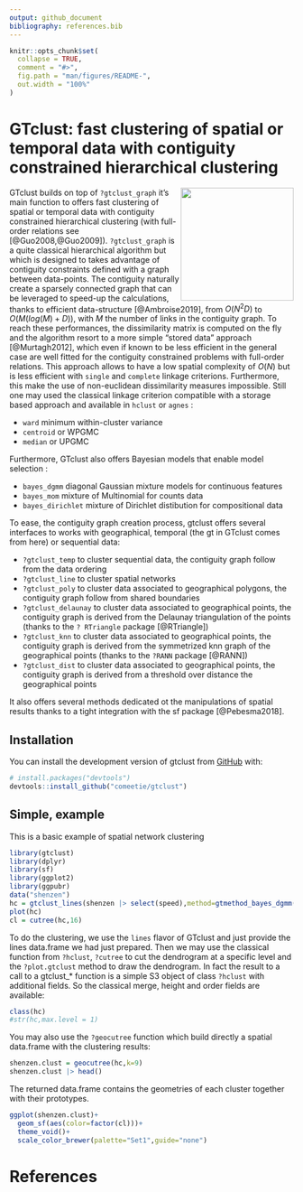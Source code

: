 ```yaml
---
output: github_document
bibliography: references.bib
---
```


<!-- README.md is generated from README.Rmd. Please edit that file -->

```r
knitr::opts_chunk$set(
  collapse = TRUE,
  comment = "#>",
  fig.path = "man/figures/README-",
  out.width = "100%"
)
```

# GTclust: fast clustering of spatial or temporal data with contiguity constrained hierarchical clustering

<!-- badges: start -->
<!-- badges: end -->

<img src="man/figures/logo.png" width=200 align="right" />

GTclust builds on top of `?gtclust_graph` it's main function to offers fast clustering of spatial or temporal data with contiguity constrained hierarchical clustering (with full-order relations see [@Guo2008,@Guo2009]). `?gtclust_graph` is a quite classical hierarchical algorithm but which is designed to takes advantage of contiguity constraints defined with a graph between data-points. The contiguity naturally create a sparsely connected graph that can be leveraged to speed-up the calculations, thanks to efficient data-structure [@Ambroise2019], from $O(N^2D)$ to $O(M(log(M)+D))$, with $M$ the number of links in the contiguity graph. To reach these performances, the dissimilarity matrix is computed on the fly and the algorithm resort to a more simple "stored data" approach [@Murtagh2012], which even if known to be less efficient in the general case are well fitted for the contiguity constrained problems with full-order relations. This approach allows to have a low spatial complexity of $O(N)$ but is less efficient with `single` and `complete` linkage criterions. Furthermore, this make the use of non-euclidean dissimilarity measures impossible. Still one may used the classical linkage criterion compatible with a storage based approach and available in `hclust` or `agnes` : 

- `ward` minimum within-cluster variance 
- `centroid` or WPGMC
- `median` or UPGMC

Furthermore, GTclust also offers Bayesian models that enable model selection :  

- `bayes_dgmm` diagonal Gaussian mixture models for continuous features
- `bayes_mom` mixture of Multinomial for counts data
- `bayes_dirichlet` mixture of Dirichlet distibution for compositional data

To ease, the contiguity graph creation process, gtclust offers several interfaces to works with geographical, temporal (the gt in GTclust comes from here) or sequential data:

- `?gtclust_temp` to cluster sequential data, the contiguity graph follow from the data ordering 
- `?gtclust_line` to cluster spatial networks
- `?gtclust_poly` to cluster data associated to geographical polygons, the contiguity graph follow from shared boundaries
- `?gtclust_delaunay` to cluster data associated to geographical points, the contiguity graph is derived from the Delaunay triangulation of the points (thanks to the `? RTriangle` package [@RTriangle])
- `?gtclust_knn` to cluster data associated to geographical points, the contiguity graph is derived from the symmetrized knn graph of the geographical points (thanks to the `?RANN` package [@RANN])
- `?gtclust_dist` to cluster data associated to geographical points, the contiguity graph is derived from a threshold over distance the geographical points 

It also offers several methods dedicated ot the manipulations of spatial results thanks to a tight integration with the sf package [@Pebesma2018].



## Installation

You can install the development version of gtclust from [GitHub](https://github.com/) with:

``` r
# install.packages("devtools")
devtools::install_github("comeetie/gtclust")
```

## Simple, example

This is a basic example of spatial network clustering

```r
library(gtclust)
library(dplyr)
library(sf)
library(ggplot2)
library(ggpubr)
data("shenzen")
hc = gtclust_lines(shenzen |> select(speed),method=gtmethod_bayes_dgmm())
plot(hc)
cl = cutree(hc,16)
```


To do the clustering, we use the `lines` flavor of GTclust and just provide the lines data.frame we had just prepared. Then we may use the classical function from `?hclust`, `?cutree` to cut the dendrogram at a specific level and the `?plot.gtclust` method to draw the dendrogram. In fact the result to a call to a gtclust_* function is a simple S3 object of class `?hclust` with additional fields. So the classical merge, height and order fields are available:

```r
class(hc)
#str(hc,max.level = 1)
```



You may also use the `?geocutree` function which build directly a spatial data.frame with the clustering results: 
```r
shenzen.clust = geocutree(hc,k=9)
shenzen.clust |> head()
```

The returned data.frame contains the geometries of each cluster together with their prototypes. 

```r
ggplot(shenzen.clust)+
  geom_sf(aes(color=factor(cl)))+
  theme_void()+
  scale_color_brewer(palette="Set1",guide="none")
```

# References